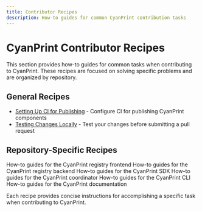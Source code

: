 ```yaml
---
title: Contributor Recipes
description: How-to guides for common CyanPrint contribution tasks
---
```


# CyanPrint Contributor Recipes

This section provides how-to guides for common tasks when contributing to CyanPrint. These recipes are focused on solving specific problems and are organized by repository.

## General Recipes

- [Setting Up CI for Publishing](/docs/contributor/recipes/ci-publishing) - Configure CI for publishing CyanPrint components
- [Testing Changes Locally](/docs/contributor/recipes/local-testing) - Test your changes before submitting a pull request

## Repository-Specific Recipes

<Cards>
  <Card href="/docs/contributor/argon/recipes" title="Argon Recipes">
    How-to guides for the CyanPrint registry frontend
  </Card>
  <Card href="/docs/contributor/zinc/recipes" title="Zinc Recipes">
    How-to guides for the CyanPrint registry backend
  </Card>
  <Card href="/docs/contributor/helium/recipes" title="Helium Recipes">
    How-to guides for the CyanPrint SDK
  </Card>
  <Card href="/docs/contributor/boron/recipes" title="Boron Recipes">
    How-to guides for the CyanPrint coordinator
  </Card>
  <Card href="/docs/contributor/iridium/recipes" title="Iridium Recipes">
    How-to guides for the CyanPrint CLI
  </Card>
  <Card href="/docs/contributor/silicon/recipes" title="Silicon Recipes">
    How-to guides for the CyanPrint documentation
  </Card>
</Cards>

Each recipe provides concise instructions for accomplishing a specific task when contributing to CyanPrint.
